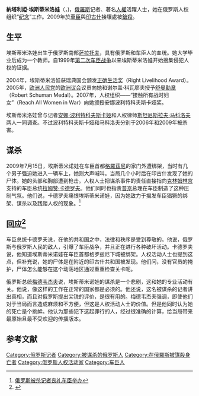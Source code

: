 {{Infobox Biography
| image_name  = Nz090716001.jpg
| image_size  = 220px
| name        = 纳塔利娅·埃斯蒂米洛娃<br />Наталья Хусаиновна Эстемирова
| caption     =
| date_of_birth  = {{birth date|1958|2|28}}
| place_of_birth = [[苏联|苏联]][[俄罗斯|俄罗斯]][[薩拉托夫|薩拉托夫]]
| date_of_death  = {{death date and age|2009|7|15|1958|2|28}}
| place_of_death = [[俄罗斯联邦|俄罗斯联邦]][[印古什共和国|印古什共和国]][[納茲蘭|納茲蘭]]
| occupation  = 人权活跃人士、记者、教师}}
'''納塔利婭·埃斯蒂米洛娃'''（{{lang-ru|Наталья Хусаиновна Эстемирова}}，{{bd|1958年|2月28日|2009年|7月15日|catIdx=Estemirowa, Natalya}})，[[俄羅斯|俄羅斯]]记者、著名[[人權|人權]]活躍人士，她在俄罗斯人权组织“[[纪念_(非营利性组织)|纪念]]”工作。2009年於[[车臣共和国|車臣]]與[[印古什共和国|印古什]]接壤處被[[枪杀|鎗殺]]。

== 生平 ==
埃斯蒂米洛娃出生于俄罗斯南部[[萨拉托夫|萨拉托夫]]，具有俄罗斯和车臣人的血统。她大学毕业后成为一个教师。自1999年[[第二次车臣战争|第二次车臣战争]]以来埃斯蒂米洛娃开始搜集侵犯人权的证据。

2004年，埃斯蒂米洛娃获瑞典国会颁发[[正确生活奖|正确生活奖]]（Right Livelihood Award）。2005年，[[欧洲人民党|欧洲人民党]]的[[欧洲议会|欧洲议会]]议员向她和谢尔盖·科瓦廖夫授予[[舒曼勳章|舒曼勳章]]（Robert Schuman Medal）。2007年，人权组织——“接触所有战时妇女”（Reach All Women in War）向她颁授安娜波利特科夫斯卡娅奖。

埃斯蒂米洛娃曾与记者[[安娜·波利特科夫斯卡娅|安娜·波利特科夫斯卡娅]]和人权律师[[斯坦尼斯拉夫·马科洛夫|斯坦尼斯拉夫·马科洛夫]]两人一同调查。不过波利特科夫斯卡娅和马科洛夫分别于2006年和2009年被杀害。

== 谋杀 ==
2009年7月15日，埃斯蒂米诺娃在车臣首都[[格羅茲尼|格羅茲尼]]的家门外遭绑架，当时有几个男子强迫她进入一辆车上，她则大声喊叫。当局几个小时后在印古什发现了她的尸体。她的头部和胸部遭到枪击。人权人士把谋杀事件的责任直接指向[[克林姆林宫|克林姆林宫]]支持的车臣总统[[拉姆赞·卡德罗夫|拉姆赞·卡德罗夫]]。他们同时也指责[[普京|普京]]总理在车臣制造了这种压制气氛。他们说，卡德罗夫痛恨埃斯蒂米诺娃，因为她致力于揭发车臣猖獗的绑架、谋杀以及践踏人权的现象。<ref>[http://www.voanews.com/chinese/2009-07-17-voa11.cfm 俄罗斯被杀记者丧礼车臣举办]</ref>

== 回应<ref>{{Cite web |url=http://www.voanews.com/chinese/2009-07-17-voa6.cfm |title=俄罗斯记者被杀 活动人士要普京负责 |access-date=2009-07-17 |archive-date=2009-07-21 |archive-url=https://web.archive.org/web/20090721001702/http://www.voanews.com/chinese/2009-07-17-voa6.cfm |dead-url=no }}</ref> ==
车臣总统卡德罗夫说，在他的共和国之中，法律和秩序是受到尊敬的。他说，俄罗斯与俄罗斯人民的敌人，引爆了车臣战争，并且正在进行各种破坏活动。卡德罗夫说，他知道埃斯蒂米诺娃在车臣首都格罗兹尼下城被绑架。人权活动人士也提到这点，但补充说，她的尸体是在附近的印古什共和国被发现。他们问，没有官员的掩护，尸体怎么能够在这个动荡地区通过重重检查关卡呢。

俄罗斯总统[[德米特里·阿纳托利耶维奇·梅德韦杰夫|梅德韦杰夫]]说，埃斯蒂米诺娃的谋杀是一个悲剧，这和她的专业活动有关。他说，像这样的工作在正常的国家都是必须的。他还说，这名被谋杀的记者讲出真相，而且对俄罗斯提出尖锐的评价，是很有用的。梅德韦杰夫强调，即使他们对于当局而言造成麻烦和不方便，但这是人权活动人士的价值。但是他同时认为她的死亡是个挑衅。他认为那些犯下这起罪行的人，经过很准确的计算，给当局带来最原始且最不受欢迎的传播版本。

== 参考文献 ==
{{reflist}}

{{VOA}}

{{DEFAULTSORT:Estemirowa, Natalya}}
[[Category:俄罗斯记者|Category:俄罗斯记者]]
[[Category:被谋杀的俄罗斯人|Category:被谋杀的俄罗斯人]]
[[Category:在俄羅斯被謀殺身亡者|Category:在俄羅斯被謀殺身亡者]]
[[Category:俄罗斯人权活动家|Category:俄罗斯人权活动家]]
[[Category:车臣人|Category:车臣人]]